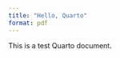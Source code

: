 ```yaml
---
title: "Hello, Quarto"
format: pdf
---
```


<!-- Insert content below -->
This is a test Quarto document.
